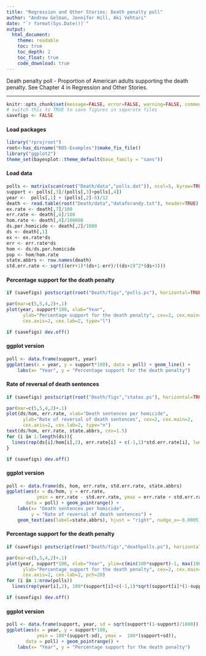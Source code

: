 ```yaml
---
title: "Regression and Other Stories: Death penalty poll"
author: "Andrew Gelman, Jennifer Hill, Aki Vehtari"
date: "`r format(Sys.Date())`"
output:
  html_document:
    theme: readable
    toc: true
    toc_depth: 2
    toc_float: true
    code_download: true
---
```

Death penalty poll - Proportion of American adults supporting the death
penalty. See Chapter 4 in Regression and Other Stories.

-------------


```r
knitr::opts_chunk$set(message=FALSE, error=FALSE, warning=FALSE, comment=NA)
# switch this to TRUE to save figures in separate files
savefigs <- FALSE
```

#### Load packages

```r
library("rprojroot")
root<-has_dirname("ROS-Examples")$make_fix_file()
library("ggplot2")
theme_set(bayesplot::theme_default(base_family = "sans"))
```

#### Load data

```r
polls <- matrix(scan(root("Death/data","polls.dat")), ncol=5, byrow=TRUE)
support <- polls[,3]/(polls[,3]+polls[,4])
year <-  polls[,1] + (polls[,2]-6)/12
death <- read.table(root("Death/data","dataforandy.txt"), header=TRUE)
ex.rate <- death[,7]/100
err.rate <- death[,6]/100
hom.rate <- death[,4]/100000
ds.per.homicide <- death[,2]/1000
ds <- death[,1]
ex <- ex.rate*ds
err <- err.rate*ds
hom <- ds/ds.per.homicide
pop <- hom/hom.rate
state.abbrs <- row.names(death)
std.err.rate <- sqrt((err+1)*(ds+1-err)/((ds+2)^2*(ds+3)))
```

#### Percentage support for the death penalty

```r
if (savefigs) postscript(root("Death/figs","polls.ps"), horizontal=TRUE)
```
```r
par(mar=c(5,5,4,2)+.1)
plot(year, support*100, xlab="Year",
      ylab="Percentage support for the death penalty", cex=2, cex.main=2,
      cex.axis=2, cex.lab=2, type="l")
```
```r
if (savefigs) dev.off()
```

#### ggplot version

```r
poll <- data.frame(support, year)
ggplot(aes(x = year, y = support*100), data = poll) + geom_line() +
    labs(x= "Year", y = "Percentage support for the death penalty")
```

#### Rate of reversal of death sentences

```r
if (savefigs) postscript(root("Death/figs","states.ps"), horizontal=TRUE)
```
```r
par(mar=c(5,5,4,2)+.1)
plot(ds/hom, err.rate, xlab="Death sentences per homicide",
      ylab="Rate of reversal of death sentences", cex=2, cex.main=2,
      cex.axis=2, cex.lab=2, type="n")
text(ds/hom, err.rate, state.abbrs, cex=1.5)
for (i in 1:length(ds)){
  lines(rep(ds[i]/hom[i],2), err.rate[i] + c(-1,1)*std.err.rate[i], lwd=.5)
}
```
```r
if (savefigs) dev.off()
```

#### ggplot version

```r
poll <- data.frame(ds, hom, err.rate, std.err.rate, state.abbrs)
ggplot(aes(x = ds/hom, y = err.rate,
           ymin = err.rate - std.err.rate, ymax = err.rate + std.err.rate),
       data = poll) + geom_pointrange() +
    labs(x= "Death sentences per homicide",
         y = "Rate of reversal of death sentences") +
    geom_text(aes(label=state.abbrs), hjust = "right", nudge_x=-0.0005)
```

#### Percentage support for the death penalty

```r
if (savefigs) postscript(root("Death/figs","deathpolls.ps"), horizontal=TRUE)
```
```r
par(mar=c(5,5,4,2)+.1)
plot(year, support*100, xlab="Year", ylim=c(min(100*support)-1, max(100*support)+1),
      ylab="Percentage support for the death penalty", cex=2, cex.main=2,
      cex.axis=2, cex.lab=2, pch=20)
for (i in 1:nrow(polls))
  lines(rep(year[i],2), 100*(support[i]+c(-1,1)*sqrt(support[i]*(1-support[i])/1000)))
```
```r
if (savefigs) dev.off()
```

#### ggplot version

```r
poll <- data.frame(support, year, sd = sqrt(support*(1-support)/1000))
ggplot(aes(x = year, y = support*100,
           ymin = 100*(support-sd), ymax =  100*(support+sd)),
       data = poll) + geom_pointrange() +
    labs(x= "Year", y = "Percentage support for the death penalty")
```

